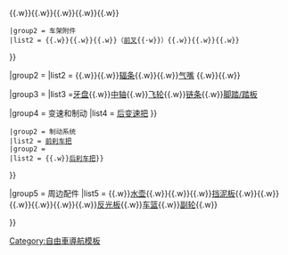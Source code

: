 {{Navbox
|name  = 自行车配件
|state = {{{state|autocollapse}}}
|title = 自行车配件
|listclass = hlist
|image = [[Image:Bicycle diagram-en.svg|150px|Diagram]]
|liststyle = line-height:1.5em;

|group1 = [[自行车车架|车架]]
|list1  = {{Navbox subgroup
 |group1 = 车架主体
 |list1 ={{link-en|头管|Head tube}}{{.w}}{{link-en|上管|Top tube}}{{.w}}{{link-en|下管|Down tube}}{{.w}}{{link-en|座管/立管|Seat tube}}{{.w}}{{link-en|五通 (自行車配件)|Bottom bracket shell|五通}}{{.w}}{{link-en|立叉/后上叉|Seat stays}}{{.w}}{{link-en|平叉/后下叉|Chain stays}}{{.w}}{{link-en|尾勾/勾爪|Fork end}}
 |group2 = 车架附件
 |list2 = {{link-en|把立|Stem (bicycle part)}}{{.w}}{{link-en|自行车手把|Bicycle handlebar|把横/手把}}{{.w}}{{link-en|碗组|Headset (bicycle part)}}{{.w}}{{link-en|避震器/减震器|Bicycle suspension}}（[[前叉]]{{·w}}{{link-en|后胆|Rear suspension}}）{{.w}}{{link-en|自行车悬挂|Bicycle suspension|悬挂}}{{.w}}{{link-en|自行车坐垫|Bicycle saddle|座垫}}{{.w}}{{link-en|座杆|Seatpost}}
}}

|group2 = {{link-en|自行车车轮|Bicycle wheel|车轮/轮组}}
|list2  =
{{link-en|内胎|Inner Tube}}{{.w}}{{link-en|自行车外胎|Bicycle tire|外胎}}{{.w}}[[辐条]]{{.w}}{{link-en|辐条接头|Spoke nipple}}{{.w}}[[气门芯|气嘴]]
{{.w}}{{link-en|防尘帽|Dustcap}}{{.w}}{{link-en|快拆杆|Quick release skewer}}

|group3 = {{link-en|自行车传动系统|Bicycle drivetrain systems|传动系统}}
|list3  =[[牙盘]]{{.w}}[[中轴]]{{.w}}[[后变速盘|飞轮]]{{.w}}[[链条]]{{.w}}[[自行車踏板|脚踏/踏板]]

|group4 = 变速和制动
|list4 = {{Navbox subgroup
 |group1 = [[变速器 (自行车)|变速系统]]
 |list1 = {{Navbox subgroup
 |group1 = {{link-en|前变速器|Front derailleur}}
 |list1 = {{link-en|前变速器|Front derailleur}}{{.w}}[[前变速把]]
 |group2 = {{link-en|后变速器|Rear derailleur}}
 |list2 = {{link-en|后变速器|Rear derailleur}}{{.w}}[[后变速把]]
}}
 |group2 = 制动系统
 |list2 = {{Navbox subgroup
 |group1 = {{link-en|前刹车器|Front brake}}
 |list1 = {{link-en|前刹车器|Front brake}}{{.w}}[[前刹车把]]
 |group2 = {{link-en|后刹车器|Rear brakes}}
 |list2 = {{link-en|前刹车器|Front brake}}{{.w}}[[后刹车把]]}}
}}

|group5 = 周边配件
|list5 = {{link-en|码表|Bike computer}}{{.w}}[[水壶]]{{.w}}{{link-en|水壶架|Bottle cage}}{{.w}}{{link-en|车铃|Bicycle bell}}{{.w}}[[挡泥板]]{{.w}}{{link-en|脚撑|Kickstand}}{{.w}}{{link-en|自行车灯光|Bicycle lighting|车灯}}{{.w}}{{link-en|行李架|Luggage carrier}}{{.w}}{{link-en|驮包|Pannier}}{{.w}}{{link-en|尾包|Saddlebag}}{{.w}}[[自行车反光板|反光板]]{{.w}}[[自行車籃|车篮]]{{.w}}[[副轮]]{{.w}}{{link-en|自行车整流罩|Bicycle fairing|整流罩}}

}}<noinclude>
[[Category:自由車導航模板]]
</noinclude>